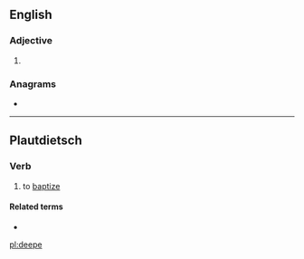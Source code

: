 ==English==

===Adjective===
{{head|en|adjective}}

# {{obsolete spelling of|deep|lang=en}}

===Anagrams===
* {{l|en|eeped}}

----

==Plautdietsch==

===Verb===
{{head|pdt|verb}}

# to [[baptize]]

====Related terms====
* {{l|pdt|Deepa}}

[[pl:deepe]]